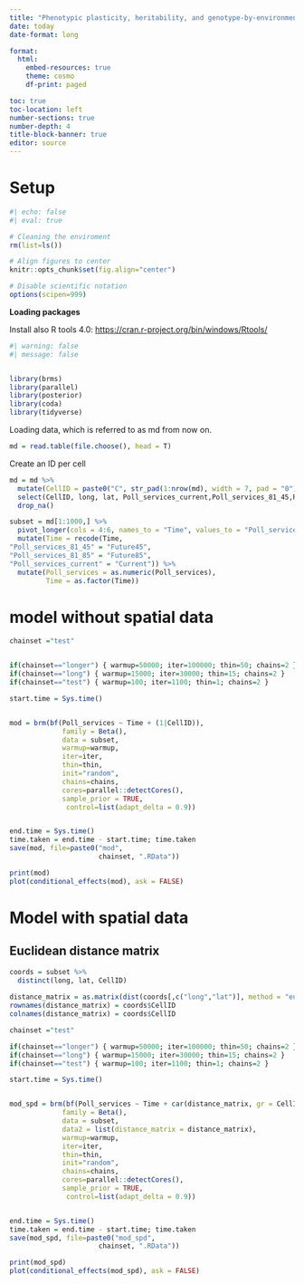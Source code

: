 ---
title: "Phenotypic plasticity, heritability, and genotype-by-environment interactions in an insect dispersal polymorphism"
date: today
date-format: long

format: 
  html: 
    embed-resources: true
    theme: cosmo
    df-print: paged

toc: true
toc-location: left
number-sections: true
number-depth: 4
title-block-banner: true
editor: source
---

# Setup

```{r}
#| echo: false
#| eval: true

# Cleaning the enviroment
rm(list=ls())

# Align figures to center
knitr::opts_chunk$set(fig.align="center")

# Disable scientific notation
options(scipen=999)

```

**Loading packages**

Install also R tools 4.0: <https://cran.r-project.org/bin/windows/Rtools/>

```{r setup}
#| warning: false
#| message: false


library(brms)
library(parallel)
library(posterior)
library(coda)
library(tidyverse)
```

Loading data, which is referred to as md from now on.

```{r}
md = read.table(file.choose(), head = T)
```

Create an ID per cell

```{r}
md = md %>% 
  mutate(CellID = paste0("C", str_pad(1:nrow(md), width = 7, pad = "0"))) %>% 
  select(CellID, long, lat, Poll_services_current,Poll_services_81_45,Poll_services_81_85) %>% 
  drop_na()

subset = md[1:1000,] %>% 
  pivot_longer(cols = 4:6, names_to = "Time", values_to = "Poll_services") %>% 
  mutate(Time = recode(Time,
"Poll_services_81_45" = "Future45",
"Poll_services_81_85" = "Future85",
"Poll_services_current" = "Current")) %>% 
  mutate(Poll_services = as.numeric(Poll_services),
         Time = as.factor(Time))
```


# model without spatial data

```{r}
chainset ="test"


if(chainset=="longer") { warmup=50000; iter=100000; thin=50; chains=2 }
if(chainset=="long") { warmup=15000; iter=30000; thin=15; chains=2 }
if(chainset=="test") { warmup=100; iter=1100; thin=1; chains=2 }

start.time = Sys.time()


mod = brm(bf(Poll_services ~ Time + (1|CellID)), 
             family = Beta(),
             data = subset,
             warmup=warmup, 
             iter=iter, 
             thin=thin, 
             init="random", 
             chains=chains, 
             cores=parallel::detectCores(), 
             sample_prior = TRUE, 
              control=list(adapt_delta = 0.9)) 


end.time = Sys.time()
time.taken = end.time - start.time; time.taken
save(mod, file=paste0("mod", 
                      chainset, ".RData"))
```
 
 
```{r}
print(mod)
plot(conditional_effects(mod), ask = FALSE)
```


# Model with spatial data

## Euclidean distance matrix

```{r}
coords = subset %>% 
  distinct(long, lat, CellID)
  
distance_matrix = as.matrix(dist(coords[,c("long","lat")], method = "euclidean"))
rownames(distance_matrix) = coords$CellID
colnames(distance_matrix) = coords$CellID

```

```{r}
chainset ="test"

if(chainset=="longer") { warmup=50000; iter=100000; thin=50; chains=2 }
if(chainset=="long") { warmup=15000; iter=30000; thin=15; chains=2 }
if(chainset=="test") { warmup=100; iter=1100; thin=1; chains=2 }

start.time = Sys.time()


mod_spd = brm(bf(Poll_services ~ Time + car(distance_matrix, gr = CellID, type = 'icar')), 
             family = Beta(),
             data = subset,
             data2 = list(distance_matrix = distance_matrix),
             warmup=warmup, 
             iter=iter, 
             thin=thin, 
             init="random", 
             chains=chains, 
             cores=parallel::detectCores(), 
             sample_prior = TRUE, 
              control=list(adapt_delta = 0.9)) 


end.time = Sys.time()
time.taken = end.time - start.time; time.taken
save(mod_spd, file=paste0("mod_spd", 
                      chainset, ".RData"))
```


```{r}
print(mod_spd)
plot(conditional_effects(mod_spd), ask = FALSE)

```